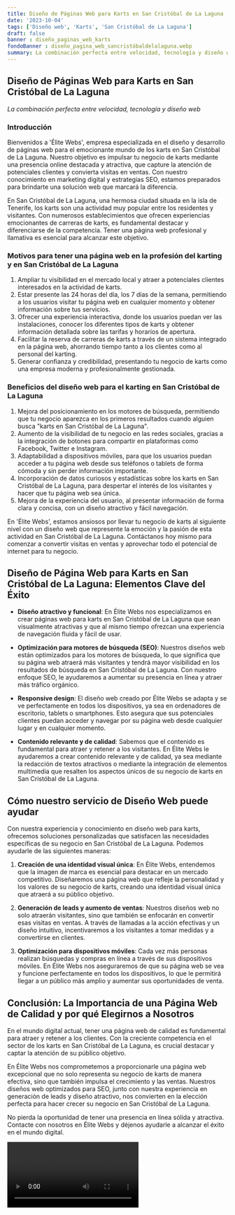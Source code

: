 ```yaml
---
title: Diseño de Páginas Web para Karts en San Cristóbal de La Laguna
date: '2023-10-04'
tags: ['Diseño web', 'Karts', 'San Cristóbal de La Laguna']
draft: false
banner : diseño_paginas_web_karts
fondoBanner : diseño_pagina_web_sancristóbaldelalaguna.webp
summary: La combinación perfecta entre velocidad, tecnología y diseño web
---
```


## Diseño de Páginas Web para Karts en San Cristóbal de La Laguna

*La combinación perfecta entre velocidad, tecnología y diseño web*

### Introducción

Bienvenidos a 'Élite Webs', empresa especializada en el diseño y desarrollo de páginas web para el emocionante mundo de los karts en San Cristóbal de La Laguna. Nuestro objetivo es impulsar tu negocio de karts mediante una presencia online destacada y atractiva, que capture la atención de potenciales clientes y convierta visitas en ventas. Con nuestro conocimiento en marketing digital y estrategias SEO, estamos preparados para brindarte una solución web que marcará la diferencia.

En San Cristóbal de La Laguna, una hermosa ciudad situada en la isla de Tenerife, los karts son una actividad muy popular entre los residentes y visitantes. Con numerosos establecimientos que ofrecen experiencias emocionantes de carreras de karts, es fundamental destacar y diferenciarse de la competencia. Tener una página web profesional y llamativa es esencial para alcanzar este objetivo.

### Motivos para tener una página web en la profesión del karting y en San Cristóbal de La Laguna

1. Ampliar tu visibilidad en el mercado local y atraer a potenciales clientes interesados en la actividad de karts.
2. Estar presente las 24 horas del día, los 7 días de la semana, permitiendo a los usuarios visitar tu página web en cualquier momento y obtener información sobre tus servicios.
3. Ofrecer una experiencia interactiva, donde los usuarios puedan ver las instalaciones, conocer los diferentes tipos de karts y obtener información detallada sobre las tarifas y horarios de apertura.
4. Facilitar la reserva de carreras de karts a través de un sistema integrado en la página web, ahorrando tiempo tanto a los clientes como al personal del karting.
5. Generar confianza y credibilidad, presentando tu negocio de karts como una empresa moderna y profesionalmente gestionada.

### Beneficios del diseño web para el karting en San Cristóbal de La Laguna

1. Mejora del posicionamiento en los motores de búsqueda, permitiendo que tu negocio aparezca en los primeros resultados cuando alguien busca "karts en San Cristóbal de La Laguna".
2. Aumento de la visibilidad de tu negocio en las redes sociales, gracias a la integración de botones para compartir en plataformas como Facebook, Twitter e Instagram.
3. Adaptabilidad a dispositivos móviles, para que los usuarios puedan acceder a tu página web desde sus teléfonos o tablets de forma cómoda y sin perder información importante.
4. Incorporación de datos curiosos y estadísticas sobre los karts en San Cristóbal de La Laguna, para despertar el interés de los visitantes y hacer que tu página web sea única.
5. Mejora de la experiencia del usuario, al presentar información de forma clara y concisa, con un diseño atractivo y fácil navegación.

En 'Élite Webs', estamos ansiosos por llevar tu negocio de karts al siguiente nivel con un diseño web que represente la emoción y la pasión de esta actividad en San Cristóbal de La Laguna. Contáctanos hoy mismo para comenzar a convertir visitas en ventas y aprovechar todo el potencial de internet para tu negocio.

<GifSeo />

<Cta />

## Diseño de Página Web para Karts en San Cristóbal de La Laguna: Elementos Clave del Éxito

- **Diseño atractivo y funcional**: En Élite Webs nos especializamos en crear páginas web para karts en San Cristóbal de La Laguna que sean visualmente atractivas y que al mismo tiempo ofrezcan una experiencia de navegación fluida y fácil de usar.

- **Optimización para motores de búsqueda (SEO)**: Nuestros diseños web están optimizados para los motores de búsqueda, lo que significa que su página web atraerá más visitantes y tendrá mayor visibilidad en los resultados de búsqueda en San Cristóbal de La Laguna. Con nuestro enfoque SEO, le ayudaremos a aumentar su presencia en línea y atraer más tráfico orgánico.

- **Responsive design**: El diseño web creado por Élite Webs se adapta y se ve perfectamente en todos los dispositivos, ya sea en ordenadores de escritorio, tablets o smartphones. Esto asegura que sus potenciales clientes puedan acceder y navegar por su página web desde cualquier lugar y en cualquier momento.

- **Contenido relevante y de calidad**: Sabemos que el contenido es fundamental para atraer y retener a los visitantes. En Élite Webs le ayudaremos a crear contenido relevante y de calidad, ya sea mediante la redacción de textos atractivos o mediante la integración de elementos multimedia que resalten los aspectos únicos de su negocio de karts en San Cristóbal de La Laguna.

## Cómo nuestro servicio de Diseño Web puede ayudar

Con nuestra experiencia y conocimiento en diseño web para karts, ofrecemos soluciones personalizadas que satisfacen las necesidades específicas de su negocio en San Cristóbal de La Laguna. Podemos ayudarle de las siguientes maneras:

1. **Creación de una identidad visual única**: En Élite Webs, entendemos que la imagen de marca es esencial para destacar en un mercado competitivo. Diseñaremos una página web que refleje la personalidad y los valores de su negocio de karts, creando una identidad visual única que atraerá a su público objetivo.

2. **Generación de leads y aumento de ventas**: Nuestros diseños web no solo atraerán visitantes, sino que también se enfocarán en convertir esas visitas en ventas. A través de llamadas a la acción efectivas y un diseño intuitivo, incentivaremos a los visitantes a tomar medidas y a convertirse en clientes.

3. **Optimización para dispositivos móviles**: Cada vez más personas realizan búsquedas y compras en línea a través de sus dispositivos móviles. En Élite Webs nos aseguraremos de que su página web se vea y funcione perfectamente en todos los dispositivos, lo que le permitirá llegar a un público más amplio y aumentar sus oportunidades de venta.

## Conclusión: La Importancia de una Página Web de Calidad y por qué Elegirnos a Nosotros

En el mundo digital actual, tener una página web de calidad es fundamental para atraer y retener a los clientes. Con la creciente competencia en el sector de los karts en San Cristóbal de La Laguna, es crucial destacar y captar la atención de su público objetivo.

En Élite Webs nos comprometemos a proporcionarle una página web excepcional que no solo representa su negocio de karts de manera efectiva, sino que también impulsa el crecimiento y las ventas. Nuestros diseños web optimizados para SEO, junto con nuestra experiencia en generación de leads y diseño atractivo, nos convierten en la elección perfecta para hacer crecer su negocio en San Cristóbal de La Laguna.

No pierda la oportunidad de tener una presencia en línea sólida y atractiva. Contacte con nosotros en Élite Webs y déjenos ayudarle a alcanzar el éxito en el mundo digital.

<Video />

<CtaBot job='Karts' city='San Cristóbal de La Laguna'/>

<Gmaps query='San Cristóbal de La Laguna+españa+maps' />